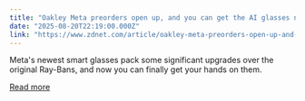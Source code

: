 ```yaml
---
title: "Oakley Meta preorders open up, and you can get the AI glasses next week"
date: "2025-08-20T22:19:00.000Z"
link: "https://www.zdnet.com/article/oakley-meta-preorders-open-up-and-you-can-get-the-ai-glasses-next-week/"
---
```


Meta's newest smart glasses pack some significant upgrades over the original Ray-Bans, and now you can finally get your hands on them.

[Read more](https://www.zdnet.com/article/oakley-meta-preorders-open-up-and-you-can-get-the-ai-glasses-next-week/)
